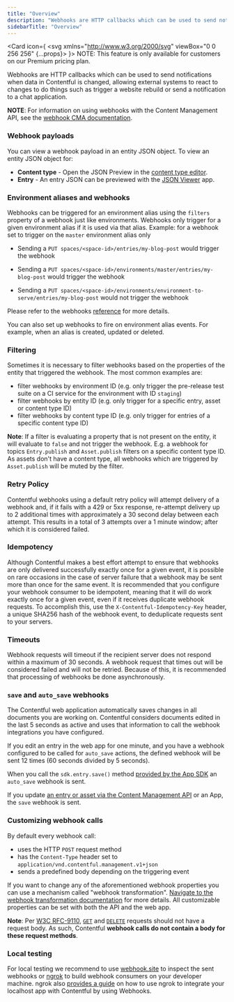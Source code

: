 ```yaml
---
title: "Overview"
description: "Webhooks are HTTP callbacks which can be used to send notifications when data in Contentful is changed."
sidebarTitle: "Overview"
---
```


<Card icon={  <svg xmlns="http://www.w3.org/2000/svg" viewBox="0 0 256 256" {...props}>
    <path fill="none" d="M0 0h256v256H0z" />
    <circle
      cx={128}
      cy={128}
      r={96}
      fill="none"
      stroke="currentColor"
      strokeLinecap="round"
      strokeLinejoin="round"
      strokeWidth={16}
    />
    <path
      fill="none"
      stroke="currentColor"
      strokeLinecap="round"
      strokeLinejoin="round"
      strokeWidth={16}
      d="M120 120a8 8 0 0 1 8 8v40a8 8 0 0 0 8 8"
    />
    <circle cx={124} cy={84} r={12} />
  </svg>}>
NOTE: This feature is only available for customers on our Premium pricing plan.
</Card>

Webhooks are HTTP callbacks which can be used to send notifications when data in Contentful is changed, allowing external systems to react to changes to do things such as trigger a website rebuild or send a notification to a chat application.

<div class="note">
<strong>NOTE</strong>:
For information on using webhooks with the Content Management API, see the <a href="/developers/docs/references/content-management-api/#/reference/webhooks">webhook CMA documentation</a>.
</div>

### Webhook payloads
You can view a webhook payload in an entity JSON object. To view an entity JSON object for:
- **Content type** - Open the JSON Preview in the [content type editor](/help/configure-content-type/).
- **Entry** - An entry JSON can be previewed with the [JSON Viewer](/marketplace/app/json-viewer/) app.

### Environment aliases and webhooks

Webhooks can be triggered for an environment alias using the `filters` property of a
webhook just like environments. Webhooks only trigger for a given environment alias if it is used via that alias. Example: for a webhook set to trigger on the `master` environment alias only

- Sending a `PUT spaces/<space-id>/entries/my-blog-post` would trigger the webhook

- Sending a `PUT spaces/<space-id>/environments/master/entries/my-blog-post` would trigger the webhook

- Sending a `PUT spaces/<space-id>/environments/environment-to-serve/entries/my-blog-post` would not trigger the webhook

Please refer to the webhooks [reference](/developers/docs/references/content-management-api/#/reference/webhooks) for more details.

You can also set up webhooks to fire on environment alias events. For example, when an alias is created, updated or deleted.

### Filtering

Sometimes it is necessary to filter webhooks based on the properties of the entity that triggered the webhook. The most common examples are:

- filter webhooks by environment ID (e.g. only trigger the pre-release test suite on a CI service for the environment with ID `staging`)
- filter webhooks by entity ID (e.g. only trigger for a specific entry, asset or content type ID)
- filter webhooks by content type ID (e.g. only trigger for entries of a specific content type ID)

<div class="note">
<strong>Note</strong>: If a filter is evaluating a property that is not present on the entity, it will evaluate to <code>false</code> and not trigger the webhook. E.g. a webhook for topics <code>Entry.publish</code> and <code>Asset.publish</code> filters on a specific content type ID. As assets don't have a content type, all webhooks which are triggered by <code>Asset.publish</code> will be muted by the filter.
</div>

### Retry Policy

Contentful webhooks using a default retry policy will attempt delivery of a webhook and, if it fails with a 429 or 5xx response, re-attempt delivery up to 2 additional times with approximately a 30 second delay between each attempt. This results in a total of 3 attempts over a 1 minute window; after which it is considered failed.

### Idempotency

Although Contentful makes a best effort attempt to ensure that webhooks are only delivered successfully exactly once for a given event, it is possible on rare occasions in the case of server failure that a webhook may be sent more than once for the same event. It is recommended that you configure your webhook consumer to be idempotent, meaning that it will do work exactly once for a given event, even if it receives duplicate webhook requests. To accomplish this, use the `X-Contentful-Idempotency-Key` header, a unique SHA256 hash of the webhook event, to deduplicate requests sent to your servers.

### Timeouts

Webhook requests will timeout if the recipient server does not respond within a maximum of 30 seconds. A webhook request that times out will be considered failed and will not be retried. Because of this, it is recommended that processing of webhooks be done asynchronously.

### `save` and `auto_save` webhooks

The Contentful web application automatically saves changes in all documents you are working on. Contentful considers documents edited in the last 5 seconds as active and uses that information to call the webhook integrations you have configured.

If you edit an entry in the web app for one minute, and you have a webhook configured to be called for `auto_save` actions, the defined webhook will be sent 12 times (60 seconds divided by 5 seconds).

When you call the `sdk.entry.save()` method [provided by the App SDK](/developers/docs/extensibility/app-framework/sdk/#saving-an-entry) an `auto_save` webhook is sent.

If you update [an entry or asset via the Content Management API](/developers/docs/references/content-management-api/#/reference/entries/entry) or an App, the `save` webhook is sent.

### Customizing webhook calls

By default every webhook call:

- uses the HTTP `POST` request method
- has the `Content-Type` header set to `application/vnd.contentful.management.v1+json`
- sends a predefined body depending on the triggering event

If you want to change any of the aforementioned webhook properties you can use a mechanism called "webhook transformation". [Navigate to the webhook transformation documentation](/developers/docs/webhooks/transformations/) for more details. All customizable properties can be set with both the API and the web app.

<div class="note">
<strong>Note</strong>: Per <a href="https://www.rfc-editor.org/rfc/rfc9110.html#name-method-definitions">W3C RFC-9110</a>, <code><a href="https://developer.mozilla.org/en-US/docs/Web/HTTP/Reference/Methods/GET">GET</a></code> and <code><a href="https://developer.mozilla.org/en-US/docs/Web/HTTP/Reference/Methods/DELETE">DELETE</a></code> requests should not have a request body. As such, Contentful <strong>webhook calls do not contain a body for these request methods</strong>.
</div>

### Local testing

For local testing we recommend to use [webhook.site](https://webhook.site/) to inspect the sent webhooks or [ngrok](https://ngrok.com/) to build webhook consumers on your developer machine. ngrok also [provides a guide](https://ngrok.com/docs/integrations/contentful/webhooks/) on how to use ngrok to integrate your localhost app with Contentful by using Webhooks.
